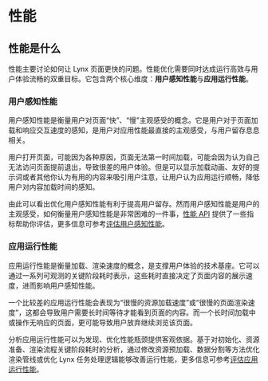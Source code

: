 # 性能

## 性能是什么

性能主要讨论如何让 Lynx 页面更快的问题。性能优化需要同时达成运行高效与用户体验流畅的双重目标。它包含两个核心维度：**用户感知性能**与**应用运行性能**。

### 用户感知性能

用户感知性能是衡量用户对页面“快”、“慢”主观感受的概念。它是用户对于页面加载和响应交互速度的感知，是用户对应用性能最直接的主观感受，与用户留存息息相关。

用户打开页面，可能因为各种原因，页面无法第一时间加载，可能会因为认为自己无法访问页面提前退出，导致很差的用户体验。但是可以显示加载动画、友好的提示词或者其他你认为有用的内容来吸引用户注意，让用户认为应用运行顺畅，降低用户对内容加载时间的感知。

由此可以看出优化用户感知性能有利于提高用户留存。然而用户感知性能是用户的主观感受，如何衡量用户感知性能是非常困难的一件事，[性能 API](api/lynx-api/performance-api) 提供了一些指标帮助你评估，更多信息可参考[评估用户感知性能](./performance/evaluating-performance#评估用户感知性能)。

### 应用运行性能

应用运行性能是衡量加载、渲染速度的概念，是支撑用户体验的技术基座。它可以通过一系列可观测的关键阶段耗时表示，这些耗时直接决定了页面内容的展示速度，进而影响用户感知性能。

一个比较差的应用运行性能会表现为“很慢的资源加载速度”或“很慢的页面渲染速度”，这都会导致用户需要长时间等待才能看到页面的内容。而一个长时间加载中或操作无响应的页面，更可能导致用户放弃继续浏览该页面。

分析应用运行性能可以为发现、优化性能瓶颈提供客观依据。基于对初始化、资源准备、渲染流程关键阶段耗时的分析，通过修改资源预加载、数据分割等方法优化渲染管线或优化 Lynx 任务处理逻辑能够改善运行性能，更多信息可参考[评估应用运行性能](./performance/evaluating-performance#评估应用运行性能)。
